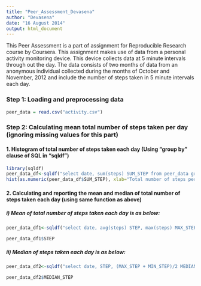 ```yaml
---
title: "Peer_Assessment_Devasena"
author: "Devasena"
date: "16 August 2014"
output: html_document
---
```


This Peer Assessment is a part of assignment for Reproducible Research course by Coursera. This assignment makes use of data from a personal activity monitoring device. This device collects data at 5 minute intervals through out the day. The data consists of two months of data from an anonymous individual collected during the months of October and November, 2012 and include the number of steps taken in 5 minute intervals each day.

### Step 1: Loading and preprocessing data

```r
peer_data = read.csv("activity.csv")
```

### Step 2: Calculating mean total number of steps taken per day (ignoring missing values for this part)

#### 1. Histogram of total number of steps taken each day (Using "group by" clause of SQL in "sqldf")

```r
library(sqldf)
peer_data_df<-sqldf("select date, sum(steps) SUM_STEP from peer_data group by date")
hist(as.numeric(peer_data_df$SUM_STEP), xlab="Total number of steps per day")
```

#### 2. Calculating and reporting the mean and median of total number of steps taken each day (using same function as above)

##### i) Mean of total number of steps taken each day is as below:

```r
peer_data_df1<-sqldf("select date, avg(steps) STEP, max(steps) MAX_STEP, min(steps) MIN_STEP from peer_data group by date")

peer_data_df1$STEP
```

##### ii) Median of steps taken each day is as below:

```r
peer_data_df2<-sqldf("select date, STEP, (MAX_STEP + MIN_STEP)/2 MEDIAN_STEP from peer_data_df1")

peer_data_df2$MEDIAN_STEP
```
